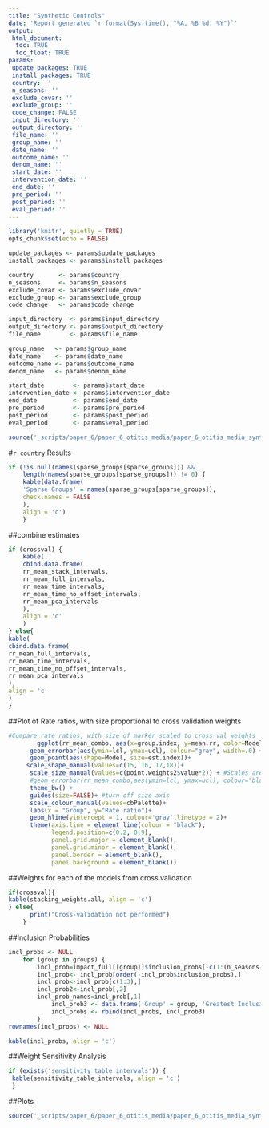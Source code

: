 ```yaml
---
title: "Synthetic Controls"
date: 'Report generated `r format(Sys.time(), "%A, %B %d, %Y")`'
output:
 html_document:
  toc: TRUE
  toc_float: TRUE
params:
 update_packages: TRUE
 install_packages: TRUE
 country: ''
 n_seasons: ''
 exclude_covar: ''
 exclude_group: ''
 code_change: FALSE
 input_directory: ''
 output_directory: ''
 file_name: ''
 group_name: ''
 date_name: ''
 outcome_name: ''
 denom_name: ''
 start_date: ''
 intervention_date: ''
 end_date: ''
 pre_period: ''
 post_period: ''
 eval_period: ''
---
```


```r
library('knitr', quietly = TRUE)
opts_chunk$set(echo = FALSE)
```

```r
update_packages <- params$update_packages
install_packages <- params$install_packages

country       <- params$country
n_seasons     <- params$n_seasons
exclude_covar <- params$exclude_covar
exclude_group <- params$exclude_group
code_change   <- params$code_change

input_directory  <- params$input_directory
output_directory <- params$output_directory
file_name        <- params$file_name

group_name   <- params$group_name
date_name    <- params$date_name
outcome_name <- params$outcome_name
denom_name   <- params$denom_name

start_date        <- params$start_date
intervention_date <- params$intervention_date
end_date          <- params$end_date
pre_period        <- params$pre_period
post_period       <- params$post_period
eval_period       <- params$eval_period
```

```r
source('_scripts/paper_6/paper_6_otitis_media/paper_6_otitis_media_synthetic_control_analysis.R', local = TRUE)
```

#`r country` Results

```r
if (!is.null(names(sparse_groups[sparse_groups])) &&
    length(names(sparse_groups[sparse_groups])) != 0) {
    kable(data.frame(
    'Sparse Groups' = names(sparse_groups[sparse_groups]),
    check.names = FALSE
    ),
    align = 'c')
    }
```

##combine estimates
```r
if (crossval) {
    kable(
    cbind.data.frame(
    rr_mean_stack_intervals,
    rr_mean_full_intervals,
    rr_mean_time_intervals,
    rr_mean_time_no_offset_intervals,
    rr_mean_pca_intervals
    ),
    align = 'c'
    )
} else{
kable(
cbind.data.frame(
rr_mean_full_intervals,
rr_mean_time_intervals,
rr_mean_time_no_offset_intervals,
rr_mean_pca_intervals
),
align = 'c'
)
}
```

##Plot of Rate ratios, with size proportional to cross validation weights
```r
#Compare rate ratios, with size of marker scaled to cross val weights
		ggplot(rr_mean_combo, aes(x=group.index, y=mean.rr, color=Model,group=Model)) + 
	  geom_errorbar(aes(ymin=lcl, ymax=ucl), colour="gray", width=.0) +
	  geom_point(aes(shape=Model, size=est.index))+
     scale_shape_manual(values=c(15, 16, 17,18))+
	  scale_size_manual(values=c(point.weights2$value*2)) + #Scales area, which is optimal for bubbl plot
	  #geom_errorbar(rr_mean_combo,aes(ymin=lcl, ymax=ucl), colour="black", width=.1) +
	  theme_bw() +
	  guides(size=FALSE)+ #turn off size axis
	  scale_colour_manual(values=cbPalette)+
	  labs(x = "Group", y="Rate ratio")+
	  geom_hline(yintercept = 1, colour='gray',linetype = 2)+
	  theme(axis.line = element_line(colour = "black"),
	        legend.position=c(0.2, 0.9),
	        panel.grid.major = element_blank(),
	        panel.grid.minor = element_blank(),
	        panel.border = element_blank(),
	        panel.background = element_blank()) 
```

##Weights for each of the models from cross validation
```r
if(crossval){
kable(stacking_weights.all, align = 'c')
} else{
      print("Cross-validation not performed")
    }
```
  
##Inclusion Probabilities
```r
incl_probs <- NULL
	for (group in groups) {
	    incl_prob=impact_full[[group]]$inclusion_probs[-c(1:(n_seasons-1)),]
	    incl_prob<- incl_prob[order(-incl_prob$inclusion_probs),]
	    incl_prob<-incl_prob[c(1:3),]
	    incl_prob2<-incl_prob[,2]
	    incl_prob_names=incl_prob[,1]
			incl_prob3 <- data.frame('Group' = group, 'Greatest Inclusion Variable' = incl_prob_names[1], 'Greatest Inclusion Probability' = incl_prob2[1], 'Second Greatest Inclusion Variable' = incl_prob_names[2], 'Second Greatest Inclusion Probability' = incl_prob2[2], 'Third Greatest Inclusion Variable' = incl_prob_names[3], 'Third Greatest Inclusion Probability' = incl_prob2[3], check.names = FALSE)
			incl_probs <- rbind(incl_probs, incl_prob3)
		}
rownames(incl_probs) <- NULL
```

```r
kable(incl_probs, align = 'c')
```

##Weight Sensitivity Analysis
```r
if (exists('sensitivity_table_intervals')) {
 kable(sensitivity_table_intervals, align = 'c')
 }
```


##Plots
```r
source('_scripts/paper_6/paper_6_otitis_media/paper_6_otitis_media_synthetic_control_plot.R', local = TRUE)
```